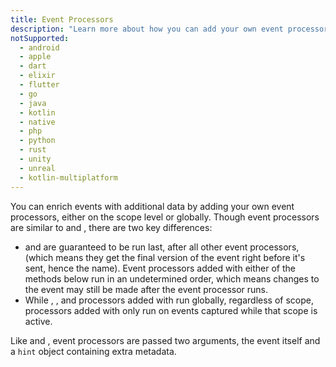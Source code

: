 ```yaml
---
title: Event Processors
description: "Learn more about how you can add your own event processors globally or to the current scope."
notSupported:
  - android
  - apple
  - dart
  - elixir
  - flutter
  - go
  - java
  - kotlin
  - native
  - php
  - python
  - rust
  - unity
  - unreal
  - kotlin-multiplatform
---
```


You can enrich events with additional data by adding your own event processors, either on the scope level or globally. Though event processors are similar to <PlatformIdentifier name="before-send" /> and <PlatformIdentifier name="before-send-transaction" />, there are two key differences:

- <PlatformIdentifier name="before-send" /> and <PlatformIdentifier name="before-send-transaction" /> are
  guaranteed to be run last, after all other event processors, (which means they
  get the final version of the event right before it's sent, hence the name). Event
  processors added with either of the methods below run in an undetermined order,
  which means changes to the event may still be made after the event processor runs.
- While <PlatformIdentifier name="before-send" />, <PlatformIdentifier name="before-send-transaction" />, and processors added with <PlatformIdentifier name="Sentry.add-global-event-processor" /> run globally, regardless of scope, processors added with <PlatformIdentifier name="scope.add-event-processor" /> only run on events captured while that scope is active.

Like <PlatformIdentifier name="before-send" /> and <PlatformIdentifier name="before-send-transaction" />, event processors are passed two arguments, the event itself and <PlatformLink to="/configuration/filtering/#using-hints">a `hint` object</PlatformLink> containing extra metadata.

<PlatformContent includePath="enriching-events/event-processors" />
